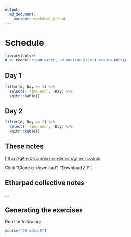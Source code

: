 ```yaml
---
output:
  md_document:
    variant: markdown_github
---
```


<!-- 00-schedule is generated from 00-schedule.Rmd. Please edit that file -->

# Schedule

```r
library(dplyr)
d <- readxl::read_excel("99-outline.xlsx") %>% na.omit()
```

## Day 1

```r
filter(d, Day == 1) %>% 
  select(-`Time end`, -Day) %>% 
  knitr::kable()
```

## Day 2

```r
filter(d, Day == 2) %>% 
  select(-`Time end`, -Day) %>% 
  knitr::kable()
```

## These notes

<https://github.com/seananderson/glmm-course>

Click "Clone or download", "Download ZIP".

## Etherpad collective notes

...

## Generating the exercises

Run the following:

```r
source("99-make.R")
```
